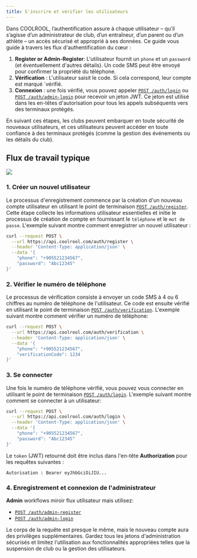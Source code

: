 ```yaml
---
title: S'inscrire et vérifier les utilisateurs
---
```


Dans COOLROOL, l’authentification assure à chaque utilisateur – qu’il s’agisse d’un administrateur de club, d’un entraîneur, d’un parent ou d’un athlète – un accès sécurisé et approprié à ses données. Ce guide vous guide à travers les flux d'authentification du cœur :

1. **Register or Admin-Register**: L'utilisateur fournit un `phone` et un `password` (et éventuellement d'autres détails). Un code SMS peut être envoyé pour confirmer la propriété du téléphone.  
2. **Vérification** : L'utilisateur saisit le code. Si cela correspond, leur compte est marqué \`vérifié.  
3. **Connexion** : une fois vérifié, vous pouvez appeler [`POST /auth/login`](/reference/endpoints/auth-controller-login) ou [`POST /auth/admin-login`](/reference/endpoints/auth-controller-admin-login) pour recevoir un jeton JWT. Ce jeton est utilisé dans les en-têtes d'autorisation pour tous les appels subséquents vers des terminaux protégés.

En suivant ces étapes, les clubs peuvent embarquer en toute sécurité de nouveaux utilisateurs, et ces utilisateurs peuvent accéder en toute confiance à des terminaux protégés (comme la gestion des événements ou les détails du club).

## Flux de travail typique

<Image src="/media/register-users-api-flow.svg"/>

### 1. Créer un nouvel utilisateur

Le processus d'enregistrement commence par la création d'un nouveau compte utilisateur en utilisant le point de terminaison [`POST /auth/register`](/reference/endpoints/auth-controller-register). Cette étape collecte les informations utilisateur essentielles et initie le processus de création de compte en fournissant le `téléphone` et le `mot de passe`. L'exemple suivant montre comment enregistrer un nouvel utilisateur :

```bash
curl --request POST \
  --url https://api.coolrool.com/auth/register \
  --header 'Content-Type: application/json' \
  --data '{
    "phone": "+905521234567",
    "password": "Abc12345"
}'
```

### 2. Vérifier le numéro de téléphone

Le processus de vérification consiste à envoyer un code SMS à 4 ou 6 chiffres au numéro de téléphone de l'utilisateur. Ce code est ensuite vérifié en utilisant le point de terminaison [`POST /auth/verification`](/reference/endpoints/auth-controller-user-verification). L'exemple suivant montre comment vérifier un numéro de téléphone:

```bash
curl --request POST \
  --url https://api.coolrool.com/auth/verification \
  --header 'Content-Type: application/json' \
  --data '{
    "phone": "+905521234567",
    "verificationCode": 1234
}'
```

### 3. Se connecter

Une fois le numéro de téléphone vérifié, vous pouvez vous connecter en utilisant le point de terminaison [`POST /auth/login`](/reference/endpoints/auth/login). L'exemple suivant montre comment se connecter à un utilisateur:

```bash
curl --request POST \
  --url https://api.coolrool.com/auth/login \
  --header 'Content-Type: application/json' \
  --data '{
    "phone": "+905521234567",
    "password": "Abc12345"
}'
```

Le `token` (JWT) retourné doit être inclus dans l'en-tête **Authorization** pour les requêtes suivantes :

```
Autorisation : Bearer eyJhbGciOiJIU...
```

### 4. Enregistrement et connexion de l'administrateur

**Admin** workflows miroir flux utilisateur mais utilisez:

- [`POST /auth/admin-register`](/reference/endpoints/auth-controller-admin-register)  
- [`POST /auth/admin-login`](/reference/endpoints/auth-controller-admin-login)  

Le corps de la requête est presque le même, mais le nouveau compte aura des privilèges supplémentaires. Gardez tous les jetons d'administration sécurisés et limitez l'utilisation aux fonctionnalités appropriées telles que la suspension de club ou la gestion des utilisateurs.
